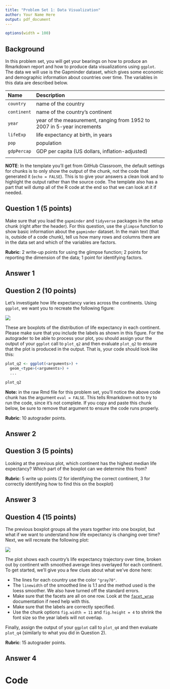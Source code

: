 ```yaml
---
title: "Problem Set 1: Data Visualization"
author: Your Name Here
output: pdf_document
---
```



```r
options(width = 100)
```

## Background

In this problem set, you will get your bearings on how to produce an Rmarkdown report and how to produce data visualizations using `ggplot`. The data we will use is the Gapminder dataset, which gives some economic and demographic information about countries over time. The variables in this data are described below. 



| Name        | Description                                                             |
|:------------|:------------------------------------------------------------------------|
| `country`   | name of the country                                                     |
| `continent` | name of the country's continent                                         |
| `year`      | year of the measurement, ranging from 1952 to 2007 in 5-year increments |
| `lifeExp`   | life expectancy at birth, in years                                      |
| `pop`       | population                                                              |
| `gdpPercap` | GDP per capita (US dollars, inflation-adjusted)                         |
|             |                                                                         |

 **NOTE**: In the template you'll get from GitHub Classroom, the default settings for chunks is to only show the output of the chunk, not the code that generated it (`echo = FALSE`). This is to give your answers a clean look and to highlight the output rather than the source code. The template also has a part that will dump all of the R code at the end so that we can look at it if needed. 


\newpage

## Question 1 (5 points)

Make sure that you load the `gapminder` and `tidyverse` packages in the setup chunk (right after the header). For this question,  use the `glimpse` function to show basic information about the `gapminder` dataset. In the main text (that is, outside of a code chunk), tell us how many rows and columns there are in the data set and which of the variables are factors. 

 **Rubric**: 2 write-up points for using the glimpse function; 2 points for reporting the dimension of the data; 1 point for identifying factors. 

## Answer 1



\newpage

## Question 2 (10 points)

Let's investigate how life expectancy varies across the continents. Using `ggplot`, we want you to recreate the following figure:

![](figures/life_exp_boxplot.png)

These are boxplots of the distribution of life expectancy in each continent. Please make sure that you include the labels as shown in this figure. For the autograder to be able to process your plot, you should assign your the output of your `ggplot` call to `plot_q2` and then evaluate `plot_q2` to ensure that the plot is produced in the output. That is, your code should look like this:

```r
plot_q2 <- ggplot(<arguments>) +
  geom_<type>(<arguments>) +
  ...

plot_q2
```


  **Note:** in the raw Rmd file for this problem set, you'll notice the above code chunk has the argument `eval = FALSE`. This tells Rmarkdown not to try to run the code, since it's not complete. If you copy and paste this chunk below, be sure to remove that argument to ensure the code runs properly. 

  **Rubric**: 10 autograder points. 

## Answer 2



\newpage

## Question 3 (5 points)

Looking at the previous plot, which continent has the highest median life expectancy? Which part of the boxplot can we determine this from?

 **Rubric**: 5 write up points (2 for identifying the correct continent, 3 for correctly identifying how to find this on the boxplot)

## Answer 3



\newpage

## Question 4 (15 points)

The previous boxplot groups all the years together into one boxplot, but what if we want to understand how life expectancy is changing over time? Next, we will recreate the following plot: 

![](figures/life_exp_facet.png)

The plot shows each country's life expectancy trajectory over time, broken out by continent with smoothed average lines overlayed for each continent. To get started, we'll give you a few clues about what we've done here:

- The lines for each country use the color `"gray70"`. 
- The `linewidth` of the smoothed line is 1.1 and the method used is the loess smoother. We also have turned off the standard errors. 
- Make sure that the facets are all on one row. Look at the [`facet_wrap`](https://ggplot2.tidyverse.org/reference/facet_wrap.html) documentation if need help with this. 
- Make sure that the labels are correctly specified. 
- Use the chunk options `fig.width = 11` and `fig.height = 4` to shrink the font size so the year labels will not overlap. 

Finally, assign the output of your `ggplot` call to `plot_q4` and then evaluate `plot_q4` (similarly to what you did in Question 2). 

 **Rubric**: 15 autograder points. 


## Answer 4



\newpage



# Code

```r

```
